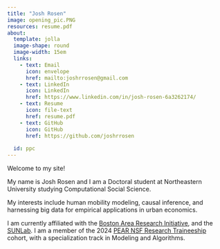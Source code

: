 ---
title: "Josh Rosen"
image: opening_pic.PNG
resources: resume.pdf
about:
  template: jolla
  image-shape: round
  image-width: 15em
  links:
    - text: Email
      icon: envelope
      href: mailto:joshrrosen@gmail.com
    - text: LinkedIn
      icon: LinkedIn
      href: https://www.linkedin.com/in/josh-rosen-6a3262174/
    - text: Resume
      icon: file-text
      href: resume.pdf
    - text: GitHub
      icon: GitHub
      href: https://github.com/joshrrosen
    
  id: ppc
---


:::{#ppc}
Welcome to my site! 

My name is Josh Rosen and I am a Doctoral student at Northeastern University studying Computational Social Science. 

My interests include human mobility modeling, causal inference, and harnessing big data for empirical applications in urban economics. 

I am currently affiliated with the [Boston Area Research Initiative](https://cssh.northeastern.edu/bari/), and the [SUNLab](https://www.socialurban.net/). I am a member of the 2024 [PEAR NSF Research Traineeship](https://pear.research.northeastern.edu/) cohort, with a specialization track in Modeling and Algorithms.



:::